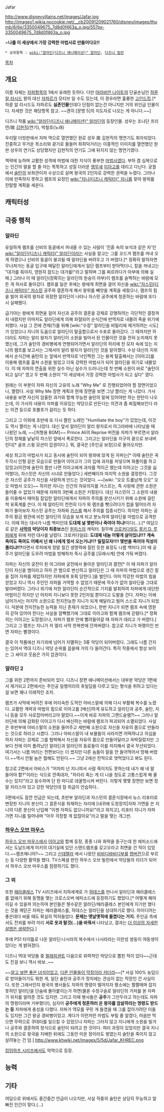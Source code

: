Jafar

http://www.disneyvillains.net/images/Jafar.jpg
http://images1.wikia.nocookie.net/__cb20091209021760/disney/images/thumb/6/6e/3350049675_7d8d0f463a_o.jpg/557px-3350049675_7d8d0f463a_o.jpg

>'''나를 이 세상에서 가장 강력한 마법사로 만들어다오!!'''

 * 상위항목 : [[wiki:"알라딘(디즈니 애니메이션)" 알라딘]], [[디즈니 빌런]]

[[목차]]

== 개요 ==
이름 자체는 [[자파]]항목의 1에서 유래한 듯하다. 다만 [[아라비안 나이트]]의 단골손님인 [[하룬 알 라시드]] 왕의 대신 [[자파르]]가 모티브 일 수도 있는데, 이 경우라면 훌륭한 [[고인드립]].[* 하룬 알 라시드도 자파르도 '''실존인물'''인데다 단점이 없는건 아니지만 거의 위인급 인물이다. 자세한 것은 해당항목 참고. ~~괜히 [문명 5]의 지도자로 나오는 게 아니다.~~]  

디즈니 작품 [[wiki:"알라딘(디즈니 애니메이션)" 알라딘]]의 등장인물. 성우는 조나단 프리먼/故 [[김현직]](연기), 박철호(노래)

우리말 더빙판에서 자파 역으로 열연했던 원로 성우 故 김현직의 명연기도 회자되었다. 진중하고 무거운 목소리와 광기로 물들어 희희덕거리는 이중적인 이미지를 열연했던 원판 성우의 연기도 상당했지만 김현직의 연기도 그에 뒤지지 않는 명연기였다.

책략에 능하며 교활한 성격에 마법에 대한 지식이 풍부한 [[마법사]]였다. 부하 겸 심복으로는 인간의 말을 할 줄 아는 똑똑하고 성질 더러운 [[앵무새]] [[이아고]]를 데리고 다닌다. 궁궐에서 [[술탄]]의 보좌관이자 수상으로 살며 왕국의 2인자로 강력한 권력을 누렸다. 그러나 이에 만족하지 못하고 램프의 요정인 [[wiki:"지니(디즈니 캐릭터)" 지니]]를 찾아 왕위를 찬탈할 계획을 세운다.

== 캐릭터성 ==

== 극중 행적 ==
=== 알라딘 ===
유일하게 램프를 신비의 동굴에서 꺼내올 수 있는 사람이 '진흙 속의 보석과 같은 자'인 [[wiki:"알라딘(디즈니 캐릭터)" 알라딘]]이라는 사실을 알고는 그를 꼬드겨 램프를 꺼내 오게 하였으나 신비의 동굴이 붕괴될 때 알라딘을 버려두고 가 버렸다.[* 정확히 말하자면 무너져가는 동굴 입구에 매달린 알라딘에게서 일단 램프부터 받아먹더니, 칼을 꺼내고는 "대가를 줘야지, 영원히 잠드는 대가를!"라고 말하며 그를 찌르려다가 아부에 의해 실패.] 그러나 이 때 알라딘(정확히는 알라딘의 원숭이 아부)이 램프를 슬쩍하는 바람에 모든 게 허사로 돌아갔다. 램프를 잃은 후에는 왕에게 최면을 걸어 자신을 [[wiki:"자스민(디즈니 캐릭터)" 자스민]] 공주와 결혼하게 해서 왕위를 빼앗을 계획을 세웠으나, 램프의 힘을 빌어 외국의 왕자로 위장한 알라딘이 나타나 자스민 공주에게 청혼하는 바람에 또다시 실패했다.

급기야는 왕에게 최면을 걸어 자신과 공주의 결혼을 강제로 강행하려는 극단적인 결정까지 내렸지만 이마저도 알라딘에게 의해 좌절되어 순식간에 반역자로 내몰려 죽을 위기에 처했다. 사실 그 전에 견제(?)를 위해 [wiki:"수장" 알라딘을 비밀리에 제거하려는 시도]가 있었으나 지니의 도움으로 알라딘이 탈출함으로서 수포로 돌아갔다. 그 때까지만 하더라도 자파는 알리 왕자가 알라딘이 소원을 빌어서 된 인물이란 것을 전혀 눈치채지 못했는데, 그가 술탄의 경비병에게 연행되어가면서 알라딘의 허리에 찬 모자 속에 있는 지니의 램프를 보고서는 그제서야 알리 왕자가 알라딘인 것을 알아챘다. 수상 대신의 지위에서 순식간에 술탄의 눈 앞에서 반역자로 낙인찍힌 그는 용케 탈출해서는 [이아고]를 이용해 램프를 훔쳐 소원을 빌었고 더욱 강력한 마법사가 되어 알라딘을 위기로 내몰았다. 이 때 자파의 연출을 위한 실수 아닌 실수가 드러나는데 첫 번째 소원이 바로 "술탄이 되고 싶다" 였고 두 번째 소원이 "이 세상에서 가장 강력한 마법사가 되고 싶다" 였다. 

원래는 이 부분이 자파 자신의 고유의 노래 "Why Me" 로 진행되었어야 할 장면이었으나, 짤렸다. 사실 Why Me 장면 계획과 현재 장면을 보면 그냥 짤리는 게 나았다. 가사 내용을 보면 자신의 암울한 과거와 함께 무능한 술탄의 밑에 있어야만 하는 한탄이 나오는데, 이 가사의 내용이 자파를 이유있는 악당으로 만든다는 의견과 좀 찌질해보인다 라는 의견 등으로 호불호가 갈리는 듯 하다.

그리고 그 이외에 초반에 또 다시 짤린 노래인 "Humiliate the boy"가 있었는데, 이것도 역시 짤리는 게 나았다.
대신 앞서 알라딘이 알리 왕자로서 아그라바에 나타났을 때 나왔던 노래, ~~[처형용 BGM]~~ Prince Ali의 Reprise 버전을 자파가 부르면서 알라딘의 정체를 낱낱히 자스민 앞에서 폭로한다. 그리고는 알라딘을 지구의 끝으로 보내버린다[* 골프 스윙 모션이 압권이다.]. 뭐, 결국은 [주인공 보정]으로 돌아오지만.

세상 최고의 마법사가 되고 동시에 술탄이 되어 왕좌에 앉게 된 자파는[* 이때 술탄은 꼭두각시 인형 같은 모습으로 만들어 이아고가 그의 입에 과자를 처넣으며 화풀이를 하고 있었고(이전에 술탄이 틈만 나면 이아고에게 과자를 먹이곤 했는데 이아고는 그것을 싫어했다), 자스민은 자신의 시녀로 만들었다.] 세번째이자 마지막 소원을 결정한다. 그것은 자스민 공주가 자신을 사랑하게 만드는 것이었다. ~~[wiki: "오오 트롤남캐 오오" 오오 마법사 오오]~~ 하지만 지니는 인간의 자유의지를 거스르는, 즉 사랑에 관한 소원은 들어줄 수 없었기 때문에 자파의 3번째 소원은 키핑된다. 대신 자스민이 그 소원의 내용을 이용해서 때마침 잠입한 알라딘에게서 자파의 주의를 분산시키기 위해 소원에 걸린 척 유혹계를 쓴다. 이 때 알라딘이 천천히 다가 와 램프를 뺏으려다가 컵을 떨어뜨려 자파가 돌아보자 자스민 공주는 자파와 [[키스]]를 해서 주의를 집중시킨다. 하지만 자파는 공주의 황금 왕관에 비친 알라딘의 모습을 보게 되고 분노하여 알라딘을 마법으로 공격한다. 이때 하는 대사가 나름 백미인데 '''도대체 널 몇번이나 죽여야 하냐!'''이다(...).[* 여담으로 같은 '''[[사막]]의 악당이자 최종보스'''인 [[원피스]]의 캐릭터. 칠무해 [[크로커다일]]도 [[몽키 D. 루피]]에게 위에 저런 대사를 날렸다. 크로커다일曰: '''도대체 네놈 어떻게 살아있냐!!? 계속 죽여도 죽여도 어째서 넌 왜 나에게 맞서 오는거냐!!? 밀짚모자!!!! 몇번을 죽어야 직성이 풀리냐!!?'''라면서 루피에게 정말 질긴 생명력에 질린 듯한 표정도 나름 백미다.]이 때 공주가 알라딘을 도우려 마법을 방해하자 즉시 공주를 [모래시계] 안에 가둬 버렸다.

자파는 자신의 궁전이 된 아그라바 궁전에서 돌아온 알라딘과 결전[* 이 때 자파가 알라딘이 자신을 뱀이라고 하자 큰 뱀으로 변신하고 알라딘은 그 때 자파의 마법으로 생긴 칼을 집어 자파를 제압하지만 자파에게 포획 당한다.]을 벌인다. 이미 막강한 마법의 힘을 얻었고 지니 역시 주인인 자파를 거역할 수 없었기 때문에 적수가 없어 알라딘을 그대로 발라버렸다. 그러나 위기에 처한 알라딘이 순간적으로 기지를 발휘하여 자파에게 대단한 마법이긴 하지만 넌 어차피 지니보다 못한 2인자일 뿐이다고 도발을 건다. 자파는 이에 넘어가서는 마지막 소원으로 전지전능한 지니가 되게 해달라고 빌어 스스로 지니가 되었다. 덕분에 전지전능한 능력을 지닌 존재가 되었으나, 한번 지니가 되면 램프 속에 영원히 갇혀 있어야 한다는 사실을 깜빡했기에 그대로 이아고와 함께 램프에 갇혔다.[* 정확히는 이아고는 도망쳤으나, 자파가 램프 안에 빨려들어갈 때 자파가 데리고 가 버렸다.] 그리고 그 램프는 지니가 저 멀리 사막 한복판에 던져버렸다.
참고로 지니가 파랭이인 반면 자파는 빨갱이다.

결국 이 작품에선 자기꾀에 넘어가 자멸하는 3류 악당이 되어버렸다. 그래도 나름 간지는 있어서 역대 디즈니 악당 순위를 꼽을때 거의 다 들어간다. 특히 작중에서 항상 보이는 그 싸이코 웃음은 가히 압권이다.

=== 알라딘 2 ===
그를 위한 2편까지 준비되어 있다. 디즈니 장편 애니메이션에서는 대부분 악당은 1편에서 제거되고 2편에서는 주인공 일행끼리의 후일담을 다루고 있는 형식을 취하고 있다는 걸 보면 꽤나 이례적인 조치.

램프가 사막에 버려진 후에 어리숙한 도적인 아비스말에 의해 다시 부활해 복수를 노렸다. 교활한 계략과 마법의 힘으로 이아고를 [배신]하게 유도하고 알라딘과 공주, 술탄, 지니 등을 모두 사로잡아버리고야 말았다.~~이게 바로 자파의 그랜드슬램?!~~ 그러나 알라딘에 의해 감화된 이아고가 다시 배신하는 바람에 램프가 파괴되어 소멸되었다. 사실은 후반부에 아비스말의 소원을 들어주고 세번째 소원으로 자신을 자유의 몸으로 만들라는 것으로 하라고 시켰다. 그러나 아비스말이 내 보물들이 사라지면 어떡하냐고 의심을 하자 자파는 강제로 그를 협박해서 자신을 자유의 몸으로 만들어달라고 윽박질렀지만 그보다 전에 이미 풀려났던 알라딘과 알라딘의 동료들이 이를 저지해서 결국 무산되었다. 여기서는 나름 머리는 전편보다는 더 썼지만 다른 놈들이 말을 안 들어먹어서 망해 버렸다.~~역시 안될 놈은 뭘해도 안된다.~~ 그냥 2에선 전적으로 엿먹었다고 봐도 된다. 

참고로 2편에서 아비스가 "어차피 넌 지니여서 사람 죽이지도 못하는데 내가 왜 네 말 들어야 함?"이라는 식으로 깐족대자, "차라리 죽는 게 더 나을 정도로 고통스럽게 해 줄 수는 있지!"라고 응수하며 단 한 마디로 데꿀멍시켜 버린다. 이렇게 몇몇 장면만 보면 정말 카리스마 있고 강한 악당인데 참 취급이 안습하다..

3편에서도 잠깐 언급은 되는데, 초반부 알라딘과 자스민의 결혼식장에서 뉴스 리포터로 변장한 지니의 분신이 그 결혼식을 취재하는 자리에 [내귀에 도청장치|자파 가면을 쓴 지니의 다른 분신이 난입해 "이젠 자파도 없으니까요!"라고 외치고], 리포터 지니가 자파 가면 지니를 밀어내며 "아무 걱정할 게 없잖아요"라고 말을 맺는 개그씬.

=== [[하우스 오브 마우스]] ===
[[하우스 오브 마우스]]에서 [[이아고]]와 함께 등장, 종종 나와 화력을 돋구는데 한 에피소드에서는 도날드에게 미키의 대기실에 있던 스탠드램프를 갖고오라고 최면을 건 적이 있었다.~~램프매니아?~~ 그리고 [[신데렐라]] 에서 나왔던 [[비비디바비디부]]를 [http://www.youtube.com/watch?v=UBpjB7qz6Ks 랩버전]으로 부르는 등 다양한 활약을 했다. TV스페셜 판인 하우스 오브 빌런에서 악당들의 리더가 되어서 하우스 오브 마우스를 점령하기도 했다.

=== 그 외 ===
또한 [[헤라클레스]] TV 시리즈에서 지하세계로 가 [[하데스]]를 만나서 알라딘과 헤라클레스를 없애기 위해 동맹을 맺는 크로스오버 에피소드에 등장하기도 했었다.[* 어떻게 해야 이길 수 있을까 의논하여 본인들은 웬수같은 알라딘/헤라클레스 본인에게 지기만 했다는 것을 깨닫곤 자파는 헤라클레스를, 하데스는 알라딘을 상대하기로 했다. 아이디어는 좋은데다 싸울 때도 확실히 먹혀들었다. '''문제는 옛날옛적에 들켰다는 거지'''. 주인공 측에서도 잔꾀를 부려 미리 '''서로 옷과 탈것(...)을 바꿔서''' 나타났고, 결과는 [[더 이상의 자세한 설명은 생략한다]].]

후에 PS1 타이틀로 나온 알라딘:나시라의 복수에서 나시라라는 이란성 쌍둥이 여동생이 있다는 게 밝혀졌다.

디즈니 역대 악당들 중 [[멀레피센트]] 다음으로 위력적인 악당으로 뽑힌 적이 있다~~근데도 진걸 보니 역시 바보..~~

~~[http://bbs2.ruliweb.daum.net/gaia/do/ruliweb/family/230/read?articleId=23496404&bbsId=G005&searchKey=subjectNcontent&itemId=75&sortKey=depth&searchValue=%EC%9E%90%ED%8C%8C&pageIndex=1 알고 보면 좋은 녀석이었고], [http://bbs2.ruliweb.daum.net/gaia/do/ruliweb/default/community/2078/read?articleId=24051168&objCate1=497&bbsId=G005&itemId=143&pageIndex=1 다른 인물들이 막장이라 카더라]~~[* 사실 100% 농담으로 받아들이기도 뭐한 게, 일단 술탄과 공주가 정치에는 관심이 없는 막장인 건 사실이다. 또한 그래서인지 왕국의 병사들도 자파의 명령이 떨어지자 평소에는 쩔쩔매며 잡지 못하던 알라딘을 단숨에 몰아붙이는가 하면(물론 수정구슬로 알라딘의 거처를 본 자파가 위치를 알려준 것도 있지만. 그리고 이때 병사들은 '''공주'''가 그만두라고 하는데도 자파의 명령이라며 거부했다!), 심지어 '''공주에게 청혼하러 온 왕자를 암살하라는 명령도 받드는 등''' 자파에게 충성을 다했다. 자파가 역모를 꾸민 게 들켰을 때 그를 잡아가려던 이들도 있지만 그건 왕궁 경비병이었고. 게다가 이런저런 마법도 부릴 줄 알겠다, 마음만 먹으면 무력으로 쿠데타를 일으킬 수 있었으나 자파는 그러지 않고 지니에게 소원을 빌거나 공주와 결혼하여 정식으로 술탄이 되려고 한 것이다. 여러 과정이 있었지만 결국 지니의 소원으로 왕국을 지배한 뒤에도 그동안 미운 정이라도 쌓였는지 술탄을 죽이지 않고 살려놓는 건 덤.]
http://www.khwiki.net/images/5/5d/Jafar_KHREC.png

[[킹덤하츠 시리즈]]에서도 악역으로 등장.

== 능력 ==

== 기타 ==
여담으로 위에서도 중간중간 언급이 나오지만, 사실 작중의 술탄은 상당히 무능하고 얼빠진 인간이 맞다.(…)
